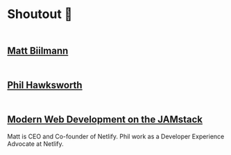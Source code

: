 
# Shoutout 🎉

<Appear>
  <a href="https://twitter.com/biilmann">
    <h2>
      <MatBiilmann />
      <br />
      Matt Biilmann
    </h2>
  </a>

  <a href="https://twitter.com/philhawksworth">
    <h2>
      <PhilHawksworth />
      <br />
      Phil Hawksworth
    </h2>
  </a>

  <a href="https://www.netlify.com/pdf/oreilly-modern-web-development-on-the-jamstack.pdf">
    <h2>
      <Book />
      <br />
      Modern Web Development on the JAMstack
    </h2>
  </a>
</Appear>

<Notes>
  Matt is CEO and Co-founder of Netlify.
  Phil work as a Developer Experience Advocate at Netlify.
</Notes>

